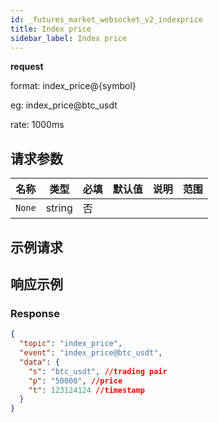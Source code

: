 ```yaml
---
id: _futures_market_websocket_v2_indexprice
title: Index price
sidebar_label: Index price
---
```


**request**

format: index_price@\{symbol\}

eg: index_price@btc_usdt

rate: 1000ms

## 请求参数

| 名称   | 类型   | 必填 | 默认值 | 说明 | 范围 |
| ------ | ------ | ---- | ------ | ---- | ---- |
| `None` | string | 否   |        |      |      |

## 示例请求

## 响应示例

### Response

```json
{
  "topic": "index_price",
  "event": "index_price@btc_usdt",
  "data": {
    "s": "btc_usdt", //trading pair
    "p": "50000", //price
    "t": 123124124 //timestamp
  }
}
```
